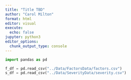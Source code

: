 ```yaml
---
title: "Title TBD"
author: "Carol Milton"
format: html
editor: visual
execute: 
  echo: false
jupyter: python3
editor_options: 
  chunk_output_type: console
---
```


```python
import pandas as pd
```

```python
f_df = pd.read_csv("../Data/FactorsData/factors.csv")
s_df = pd.read_csv("../Data/SeverityData/severity.csv")
```
